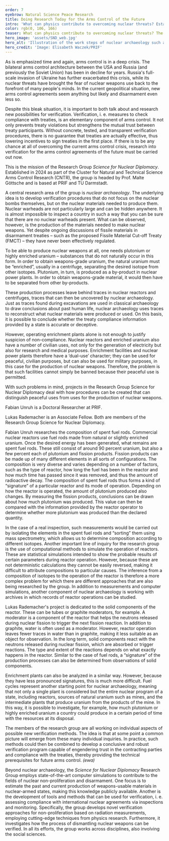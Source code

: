 ```yaml
---
order: 7
eyebrow: Natural Science Peace Research
title: Doing Research Today for the Arms Control of the Future
intro: 'What can physics contribute to overcoming nuclear threats? Established in 2024, the Research Group *Science for Nuclear Diplomacy* studies the technical foundations for the nuclear arms control of the future. In order for new arms control agreements to be negotiated, not only the political will is needed, but also convincing concepts for verification. The group is led by Prof. Malte Göttsche, Professor for Peace Research in Natural Sciences at the Technical University of Darmstadt. The group is located at both PRIF and TU Darmstadt and is part of the Cluster for Natural and Technical Science Arms Control Research (CNTR).'
color: rgb(0, 106, 166)
teaser: What can physics contribute to overcoming nuclear threats? The new Research Group *Science for Nuclear Diplomacy* studies the technical foundations for the nuclear arms control of the future.
hero_image: 'assets/SND_web.jpg'
hero_alt: 'Illustration of the work steps of nuclear archaeology such as computer simulation or research'
hero_credit: 'Image: Elisabeth Waczek/PRIF'
---
```


<Leadin>As is emphasized time</Leadin> and again, arms control is in a deep crisis. The bilateral arms control architecture between the USA and Russia (and previously the Soviet Union) has been in decline for years. Russia's full-scale invasion of Ukraine has further exacerbated this crisis, while its nuclear threats have brought the fear of nuclear weapons use back to the forefront of many people's minds. In the current geopolitical situation, new arms control agreements seem anything but likely and disarmament even less so.

Despite this bleak situation, it is important to both talk about and research new possibilities for verification. Verification, i. e. measures to check compliance with treaties, is an elementary component of arms control. It not only prevents treaty violations but strengthens the mutual trust between treaty participants. Without concrete, tested, and transparent verification procedures, there is no guarantee that treaties are actually effective, thus lowering incentives to sign treaties in the first place. If there is to be any chance at all of overcoming the current arms control crisis, research into verification for the arms control agreements of the future must be carried out now.

This is the mission of the Research Group *Science for Nuclear Diplomacy*. Established in 2024 as part of the Cluster for Natural and Technical Science Arms Control Research (CNTR), the group is headed by Prof. Malte Göttsche and is based at PRIF and TU Darmstadt.

A central research area of the group is *nuclear archaeology*. The underlying idea is to develop verification procedures that do not focus on the nuclear bombs themselves, but on the nuclear materials needed to produce them. Nuclear warheads are not particularly large and can be hidden anywhere. It is almost impossible to inspect a country in such a way that you can be sure that there are no nuclear warheads present. What can be observed, however, is the production of the materials needed to make nuclear weapons. Yet despite ongoing discussions of fissile materials in disarmament treaties – such as the proposed Fissile Material Cut-off Treaty (FMCT) – they have never been effectively regulated.

To be able to produce nuclear weapons at all, one needs plutonium or highly enriched uranium – substances that do not naturally occur in this form. In order to obtain weapons-grade uranium, the natural uranium must be “enriched”, usually in a centrifuge, separating the desired isotope from other isotopes. Plutonium, in turn, is produced as a by-product in nuclear power plants. In order to obtain weapons-grade material, it would then have to be separated from other by-products.

These production processes leave behind traces in nuclear reactors and centrifuges, traces that can then be uncovered by nuclear archaeology. Just as traces found during excavations are used in classical archaeology to draw conclusions about past human life, nuclear archaeology uses traces to reconstruct what nuclear materials were produced or used. On this basis, it is possible to conclude whether the treaty compliance information provided by a state is accurate or deceptive.

However, operating enrichment plants alone is not enough to justify suspicion of non-compliance. Nuclear reactors and enriched uranium also have a number of civilian uses, not only for the generation of electricity but also for research and medical purposes. Enrichment facilities and nuclear power plants therefore have a ‘dual-use’ character; they can be used for peaceful, civilian purposes, but can also be used for military purposes, in this case for the production of nuclear weapons. Therefore, the problem is that such facilities cannot simply be banned because their peaceful use is permitted.

With such problems in mind, projects in the Research Group Science for Nuclear Diplomacy deal with how procedures can be created that can distinguish peaceful uses from uses for the production of nuclear weapons.

<PersonList>
  <Person name="Fabian Unruh" image="assets/Unruh_Portrait_web.jpg" >

Fabian Unruh is a Doctoral Researcher at PRIF.

</Person>

  <Person name="Lukas Rademacher" image="assets/Rademacher_Portrait_web.jpg">

Lukas Rademacher is an Associate Fellow. Both are members of the Research Group Science for Nuclear Diplomacy.

</Person>
</PersonList>

Fabian Unruh researches the composition of spent fuel rods. Commercial nuclear reactors use fuel rods made from natural or slightly enriched uranium. Once the desired energy has been generated, what remains are spent fuel rods. These still consist of around 90 percent uranium, but also a few percent each of plutonium and fission products. Fission products can be made up of many different elements in all sorts of configurations. The composition is very diverse and varies depending on a number of factors, such as the type of reactor, how long the fuel has been in the reactor and how much time has passed since it was removed, and thus the amount of radioactive decay. The composition of spent fuel rods thus forms a kind of “signature” of a particular reactor and its mode of operation. Depending on how the reactor is operated, the amount of plutonium produced also changes. By measuring the fission products, conclusions can be drawn about how much plutonium was produced. This value can then be compared with the information provided by the reactor operator to determine whether more plutonium was produced than the declared quantity.

In the case of a real inspection, such measurements would be carried out by isolating the elements in the spent fuel rods and “sorting” them using mass spectrometry, which allows us to determine composition according to different isotopes. Another important line of inquiry for the research group is the use of computational methods to simulate the operation of reactors. These are statistical simulations intended to show the probable results of certain parameters during reactor operation. However, because these are not deterministic calculations they cannot be easily reversed, making it difficult to attribute compositions to particular causes. The inference from a composition of isotopes to the operation of the reactor is therefore a more complex problem for which there are different approaches that are also being researched by the group. In addition to measurements and computer simulations, another component of nuclear archaeology is working with archives in which records of reactor operations can be studied.

Lukas Rademacher's project is dedicated to the solid components of the reactor. These can be tubes or graphite moderators, for example. A moderator is a component of the reactor that helps the neutrons released during nuclear fission to trigger the next fission reaction. In addition to graphite, water is often used as a moderator. However, reactor operation leaves fewer traces in water than in graphite, making it less suitable as an object for observation. In the long term, solid components react with the neutrons released during nuclear fission, which are absorbed or trigger reactions. The type and extent of the reactions depends on what exactly happens in the reactor. Similar to the case of fuel rods, a “signature” of the production processes can also be determined from observations of solid components.

Enrichment plants can also be analyzed in a similar way. However, because they have less pronounced signatures, this is much more difficult. Fuel cycles represent another starting point for nuclear archaeology, meaning that not only a single plant is considered but the entire nuclear program of a state, including reactors, sources of natural uranium such as mines, and the intermediate plants that produce uranium from the products of the mine. In this way, it is possible to investigate, for example, how much plutonium or highly enriched uranium a country could produce in a certain period of time with the resources at its disposal.

The members of the research group are all working on individual aspects of possible new verification methods. The idea is that at some point a common picture will emerge from these many individual inquiries. In practice, such methods could then be combined to develop a conclusive and robust verification program capable of engendering trust in the contracting parties and compliance with the treaties, thereby providing the technical prerequisites for future arms control. *(ewa)*

<Callout eyebrow="INFO BOX" title="About the Research Group Science for Nuclear Diplomacy" expandable={false}>

Beyond nuclear archaeology, the *Science for Nuclear Diplomacy* Research Group employs state-of-the-art computer simulations to contribute to the fields of nuclear non-proliferation and disarmament. One focus is to estimate the past and current production of weapons-usable materials in nuclear-armed states, making this knowledge publicly available. Another is the development of tools and methods that can be used for verification, i. e. assessing compliance with international nuclear agreements via inspections and monitoring. Specifically, the group develops novel verification approaches for non-proliferation based on radiation measurements, employing cutting-edge techniques from physics research. Furthermore, it investigates how the process of dismantling nuclear weapons can be verified. In all its efforts, the group works across disciplines, also involving the social sciences.

</Callout>
